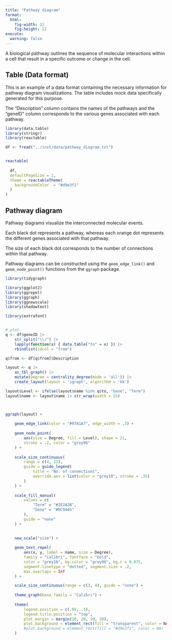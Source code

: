 ```yaml
---
title: "Pathway diagram"
format:
  html:
    fig-width: 12
    fig-height: 12
execute: 
  warning: false
---
```


A biological pathway outlines the sequence of molecular interactions within a cell that result  in a specific outcome or change in the cell.

## Table (Data format)

This is an example of a data format containing the necessary information for pathway diagram visualizations. The table includes mock data specifically generated for this purpose.

The "Description" column contains the names of the pathways and the "geneID" column corresponds to the  various genes associated with each pathway.

```r

library(data.table)
library(stringr)
library(reactable)

df <- fread("../inst/data/pathway_diagram.txt")


reactable(
  
  df, 
  defaultPageSize = 2,
  theme = reactableTheme(
    backgroundColor  = "#d9e3f1"
  )
)
```


## Pathway diagram

Pathway diagrams visualize the interconnected molecular events.

Each black dot represents a pathway, whereas each orange dot represents the different genes associated with that pathway.

The size of each black dot corresponds to the number of connections within that pathway.

Pathway diagrams can be constructed using the `geom_edge_link()` and `geom_node_point()` functions from the `ggraph` package.

```r

library(tidygraph)

library(ggplot2)
library(ggrepel)
library(ggraph)
library(ggnewscale)
library(shadowtext)

library(extrafont)


# plot
q <- df$geneID |> 
    str_split("\\/") |> 
    lapply(function(x) { data.table("to" = x) }) |> 
    rbindlist(idcol = "from")

q$from <- df[q$from]$Description 

layout <- q |>
    as_tbl_graph() |> 
    mutate(Degree = centrality_degree(mode = 'all')) |>
    create_layout(layout = 'igraph', algorithm = 'kk')

layout$Level <- ifelse(layout$name %in% q$to, "Gene", "Term")
layout$name <- layout$name |> str_wrap(width = 15)



ggraph(layout) + 
    
    geom_edge_link(color = "#97A1A7", edge_width = .3) + 
    
    geom_node_point(
        aes(size = Degree, fill = Level), shape = 21,
        stroke = .2, color = "grey96"
    ) + 
    
    scale_size_continuous(
        range = c(4, 12), 
        guide = guide_legend(
            title = "No. of connections",
            override.aes = list(color = "grey10", stroke = .35)
        )
    ) +
    
    scale_fill_manual(
        values = c(
            "Term" = "#2E2A2B",
            "Gene" = "#DC9445"
        ),
        guide = "none" 
    ) +
    

    new_scale("size") +
    
    geom_text_repel(
        aes(x, y, label = name, size = Degree),
        family = "Calibri", fontface = "bold", 
        color = "grey10", bg.color = "grey96", bg.r = 0.075,
        segment.linetype = "dotted", segment.size = .2,
        max.overlaps = Inf
    ) +

    scale_size_continuous(range = c(3, 4), guide = "none") +
    
    theme_graph(base_family = "Calibri") +
    
    theme(
        legend.position = c(.95, .1),
        legend.title.position = "top",
        plot.margin = margin(20, 20, 20, 20),
        plot.background = element_rect(fill = "transparent", color = NA)
        #plot.background = element_rect(fill = "#d9e3f1", color = NA)
    )

```